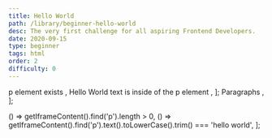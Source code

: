 ```yaml
---
title: Hello World
path: /library/beginner-hello-world
desc: The very first challenge for all aspiring Frontend Developers.
date: 2020-09-15
type: beginner
tags: html
order: 2
difficulty: 0
---
```



  <Text size="small" color="#FAFAFA">
    p element exists
  </Text>,
  <Text size="small" color="#FAFAFA">
    Hello World text is inside of the p element
  </Text>,
];

  <Link size="small" href="https://www.w3schools.com/html/html_paragraphs.asp">
    Paragraphs
  </Link>,
];

  () => getIframeContent().find('p').length > 0,
  () =>
    getIframeContent().find('p').text().toLowerCase().trim() === 'hello world',
];

<Post>
  <CodeEditor
    tasks={tasksListData}
    help={helpListData}
    tabs={tabs}
    tests={tests}
    result={`"Hello World" paragraph is displayed on the screen.`}
    next="beginner-inline-elements"
  />
</Post>
